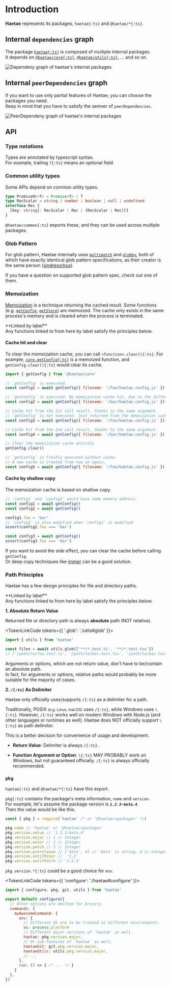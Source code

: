 

# Introduction

**Haetae** represents its packages, `haetae{:ts}` and `@haetae/*{:ts}`.

## Internal `dependencies` graph

The package [`haetae{:ts}`](./haetae) is composed of multiple internal packages.<br/>
It depends on [`@haetae/core{:ts}`](./utils), [`@haetae/utils{:ts}`](./utils), ... and so on.

<Image src="./intro/haetae-deps-graph.svg" alt="Dependeny graph of haetae's internal packages"/>

## Internal `peerDependencies` graph

If you want to use only partial features of Haetae, you can choose the packages you need.<br/>
Keep in mind that you have to satisfy the semver of `peerDependencies`.

<Image src="./intro/haetae-peerDeps-graph.svg" alt="PeerDependeny graph of haetae's internal packages"/>

## API

### Type notations

Types are annotated by typescript syntax.<br/>
For example, trailing `?{:ts}` means an optional field.

### Common utility types

Some APIs depend on common utility types.

```ts copy
type PromiseOr<T> = Promise<T> | T
type RecScalar = string | number | boolean | null | undefined
interface Rec {
  [key: string]: RecScalar | Rec | (RecScalar | Rec)[]
}
```

`@haetae/common{:ts}` exports these, and they can be used across multiple packages.

### Glob Pattern

For glob pattern, Haetae internally uses [`multimatch`](https://www.npmjs.com/package/multimatch) and [`globby`](https://www.npmjs.com/package/globby),
both of which have exactly identical glob pattern specifications, as their creator is the same person ([sindresorhus](https://github.com/sindresorhus)).

If you have a question on supported glob pattern spec, check out one of them.

### Memoization

[Memoization](https://en.wikipedia.org/wiki/Memoization) is a technique returning the cached result.
Some functions (e.g. [`getConfig`](./core#getconfig), [`getStore`](./core#getstore)) are memoized.
The cache only exists in the same process's memory and is cleared when the process is terminated.

<Callout>
**Linked by label**<br/>
Any functions linked to from here by <Memoized/> label satisfy the principles below.
</Callout>


#### Cache hit and clear

To clear the memoization cache, you can call `<function>.clear(){:ts}`.
For example, [`core.getConfig{:ts}`](./core#getconfig) is a memoized function, and `getConfig.clear(){:ts}` would clear its cache.

```js copy
import { getConfig } from '@haetae/core'

// `getConfig` is executed.
const config1 = await getConfig({ filename: '/foo/haetae.config.js' })

// `getConfig` is executed. No memoization cache hit, due to the different argument.
const config2 = await getConfig({ filename: '/bar/haetae.config.js' })

// Cache hit from the 1st call result, thanks to the same argument.
// `getConfig` is not executed. Just returned from the memoization cache.
const config3 = await getConfig({ filename: '/foo/haetae.config.js' })

// Cache hit from the 2nd call result, thanks to the same argument.
const config4 = await getConfig({ filename: '/bar/haetae.config.js' })

// Clear the memoization cache entirely
getConfig.clear()

// `getConfig` is freshly executed without cache.
// A new cache is created from now on again.
const config5 = await getConfig({ filename: '/foo/haetae.config.js' })
```

#### Cache by shallow copy

The memoization cache is based on shallow copy.

```js copy
// `config1` and `config2` would have same memory address.
const config1 = await getConfig()
const config2 = await getConfig()

config1.foo = 'bar'
// `config2` is also modified when `config1` is modified
assert(config2.foo === 'bar')

const config3 = await getConfig()
assert(config3.foo === 'bar')
```

If you want to avoid the side effect, you can clear the cache before calling `getConfig`.<br/>
Or deep copy techniques like [immer](https://github.com/immerjs/immer) can be a good solution.

### Path Principles

Haetae has a few design principles for file and directory paths.<br/>

<Callout>
**Linked by label**<br/>
Any functions linked to from here by <PathPrinciples/> label satisfy the principles below.
</Callout>

**1. Absolute Return Value**

Returned file or directory path is always **absolute** path (NOT relative).<br/>

<TokenLinkCode tokens={{ '.glob': './utils#glob' }}>
```js copy
import { utils } from 'haetae'

const files = await utils.glob(['**/*.test.ts', '**/*.test.tsx'])
// ['/path/to/foo.test.ts', '/path/to/bar.test.tsx', '/path/to/baz.test.tsx']
```
</TokenLinkCode>

Arguments or options, which are not return value, don't have to be/contain an absolute path.<br/>
In fact, for arguments or options, relative paths would probably be more suitable for the majority of cases.

**2. `/{:ts}` As Delimiter**

Haetae only officially uses/supports `/{:ts}` as a delimiter for a path.

Traditionally, POSIX <small>(e.g. Linux, macOS)</small> uses `/{:ts}`, while Windows uses `\{:ts}`.
However, `/{:ts}` works well on modern Windows with Node.js (and other languages or runtimes as well).
Haetae does NOT officially support `\{:ts}` as path delimiter.

This is a better decision for convenience of usage and development.

- **Return Value**: Delimiter is always `/{:ts}`.

- **Function Argument or Option**: `\{:ts}` MAY PROBABLY work on Windows, but not guaranteed officially.
`/{:ts}` is always officially recommended.

### `pkg`

`haetae{:ts}` and `@haetae/*{:ts}` have this export.

`pkg{:ts}` contains the package's meta information, `name` and `version`.<br/>
For example, let's assume the package version is ***`1.2.3-beta.4`***.<br/>
Then the value would be like this.

```js copy
const { pkg } = require('haetae' /* or '@haetae/<package>' */)

pkg.name // 'haetae' or '@haetae/<package>'
pkg.version.value // '1.2.3-beta.4'
pkg.version.major // 1 // Integer
pkg.version.minor // 2 // Integer
pkg.version.patch // 3 // Integer
pkg.version.prerelease // ['beta', 4] // 'beta' is string, 4 is integer
pkg.version.untilMinor //  '1.2'
pkg.version.untilPatch // '1.2.3'
```

`pkg.version.*{:ts}` could be a good choice for `env`.

<TokenLinkCode tokens={{ 'configure': './haetae#configure' }}>
```js copy filename="haetae.config.js"
import { configure, pkg, git, utils } from 'haetae'

export default configure({
  // Other options are omitted for brevity.
  commands: {
    myAwesomeCommand: {
      env: {
        // Different OS are to be treated as different environments.
        os: process.platform
        // Different major versions of `haetae` as well.
        haetae: pkg.version.major,
        // Or sub-features of `haetae` as well.
        haetaeGit: git.pkg.version.major,
        haetaeUtils: utils.pkg.version.major,
        // ...
      },
      run: () => { /* ... */ }
    }
  },
})
```
</TokenLinkCode>
